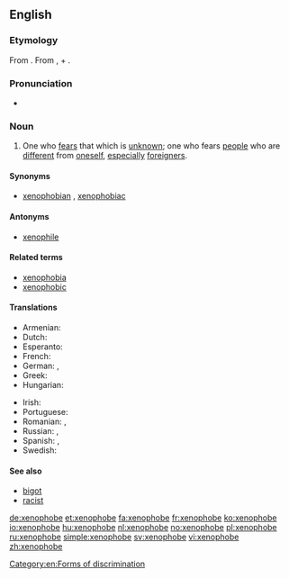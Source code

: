 ==English==

===Etymology===
From {{confix|xeno|phobe|lang=en}}. From {{etyl|grc|en}} {{m|grc|ξένος||foreign, strange}}, + {{etyl|grc|en}} {{m|grc|φόβος||fear}}.

===Pronunciation===
* {{a|US}} {{IPA|/ˈzinəfoʊb/|lang=en}}

===Noun===
{{en-noun}}

# One who [[fear]]s that which is [[unknown]]; one who fears [[people]] who are [[different]] from [[oneself]], [[especially]] [[foreigner]]s.

====Synonyms====
* [[xenophobian]] {{qualifier|rare}}, [[xenophobiac]] {{qualifier|rare}}

====Antonyms====
* [[xenophile]]

====Related terms====
* [[xenophobia]]
* [[xenophobic]]

====Translations====
{{trans-top|hater of foreigners}}
* Armenian: {{t+|hy|այլատյաց}}
* Dutch: {{t+|nl|xenofoob|m}}
* Esperanto: {{t|eo|ksenofobo}}
* French: {{t+|fr|xénophobe|m|f}}
* German: {{t|de|Fremdenfeind|m}}, {{t|de|Fremdenhasser|m}}
* Greek: {{t+|el|ξενόφοβος|m}}
* Hungarian: {{t+|hu|xenofób}}
{{trans-mid}}
* Irish: {{t|ga|seineafóbach|m}}
* Portuguese: {{t+|pt|xenófobo|m}}
* Romanian: {{t+|ro|xenofob|m}}, {{t+|ro|xenofobă|f}}
* Russian: {{t+|ru|ксенофо́б|m}}, {{t|ru|ксенофо́бка|f}}
* Spanish: {{t+|es|xenófobo|m}}, {{t|es|xenófoba|f}}
* Swedish: {{t+|sv|xenofob|c}}
{{trans-bottom}}

====See also====
* [[bigot]]
* [[racist]]

[[Category:en:Forms of discrimination]]

[[de:xenophobe]]
[[et:xenophobe]]
[[fa:xenophobe]]
[[fr:xenophobe]]
[[ko:xenophobe]]
[[io:xenophobe]]
[[hu:xenophobe]]
[[nl:xenophobe]]
[[no:xenophobe]]
[[pl:xenophobe]]
[[ru:xenophobe]]
[[simple:xenophobe]]
[[sv:xenophobe]]
[[vi:xenophobe]]
[[zh:xenophobe]]